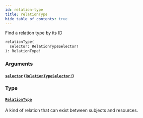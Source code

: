 ```yaml
---
id: relation-type
title: relationType
hide_table_of_contents: true
---
```



Find a relation type by its ID

```graphql
relationType(
  selector: RelationTypeSelector!
): RelationType!
```


### Arguments

#### [`selector`](#) ([`RelationTypeSelector!`](/schema/inputs/relation-type-selector))




### Type

#### [`RelationType`](/schema/objects/relation-type)

A kind of relation that can exist between subjects and resources.




